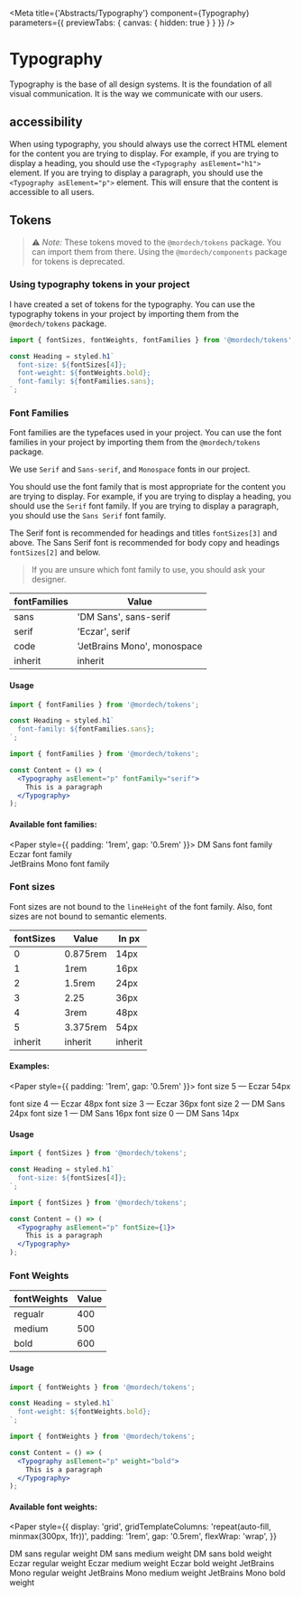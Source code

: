 

<Meta
  title={'Abstracts/Typography'}
  component={Typography}
  parameters={{ previewTabs: { canvas: { hidden: true } } }}
/>

# Typography

Typography is the base of all design systems.
It is the foundation of all visual communication. It is the way we communicate with our users.

## accessibility

When using typography,
you should always use the correct HTML element for the content you are trying to display.
For example, if you are trying to display a heading, you should use the `<Typography asElement="h1">` element.
If you are trying to display a paragraph, you should use the `<Typography asElement="p">` element. This will ensure that the content is accessible to all users.

## Tokens

> ⚠️ _Note:_ These tokens moved to the `@mordech/tokens` package. You can import them from there.
> Using the `@mordech/components` package for tokens is deprecated.

### Using typography tokens in your project

I have created a set of tokens for the typography.
You can use the typography tokens in your project by importing them from the `@mordech/tokens` package.

```jsx
import { fontSizes, fontWeights, fontFamilies } from '@mordech/tokens';

const Heading = styled.h1`
  font-size: ${fontSizes[4]};
  font-weight: ${fontWeights.bold};
  font-family: ${fontFamilies.sans};
`;
```

### Font Families

Font families are the typefaces used in your project.
You can use the font families in your project by importing them from the
`@mordech/tokens` package.

We use `Serif` and `Sans-serif`, and `Monospace` fonts in our project.

You should use the font family that is most appropriate for the content you are trying to display.
For example, if you are trying to display a heading, you should use the `Serif` font family.
If you are trying to display a paragraph, you should use the `Sans Serif` font family.

The Serif font is recommended for headings and titles `fontSizes[3]` and above.
The Sans Serif font is recommended for body copy and headings `fontSizes[2]` and below.

> If you are unsure which font family to use, you should ask your designer.

| fontFamilies | Value                       |
| ------------ | --------------------------- |
| sans         | 'DM Sans', sans-serif       |
| serif        | 'Eczar', serif              |
| code         | 'JetBrains Mono', monospace |
| inherit      | inherit                     |

#### Usage

```jsx
import { fontFamilies } from '@mordech/tokens';

const Heading = styled.h1`
  font-family: ${fontFamilies.sans};
`;
```

```jsx
import { fontFamilies } from '@mordech/tokens';

const Content = () => (
  <Typography asElement="p" fontFamily="serif">
    This is a paragraph
  </Typography>
);
```

#### Available font families:

<Paper style={{ padding: '1rem', gap: '0.5rem' }}>
  <Typography asElement="p" fontFamily="sans" size={2}>
    DM Sans font family
  </Typography>
  <br />
  <Typography asElement="p" fontFamily="serif" size={2}>
    Eczar font family
  </Typography>
  <br />
  <Typography asElement="p" fontFamily="code" size={2}>
    JetBrains Mono font family
  </Typography>
</Paper>

### Font sizes

Font sizes are not bound to the `lineHeight` of the font family.
Also, font sizes are not bound to semantic elements.

| fontSizes | Value    | In px   |
| --------- | -------- | ------- |
| 0         | 0.875rem | 14px    |
| 1         | 1rem     | 16px    |
| 2         | 1.5rem   | 24px    |
| 3         | 2.25     | 36px    |
| 4         | 3rem     | 48px    |
| 5         | 3.375rem | 54px    |
| inherit   | inherit  | inherit |

#### Examples:

<Paper style={{ padding: '1rem', gap: '0.5rem' }}>
<Typography asElement="p" size={5} lineHeight="125%" fontFamily="serif">
  font size 5 — Eczar 54px
</Typography>

<Typography asElement="p" size={4} lineHeight="125%" fontFamily="serif">
  font size 4 — Eczar 48px
</Typography>

<Typography asElement="p" size={3} lineHeight="150%" fontFamily="serif">
  font size 3 — Eczar 36px
</Typography>

<Typography asElement="p" size={2} lineHeight="150%" fontFamily="sans">
  font size 2 — DM Sans 24px
</Typography>

<Typography asElement="p" size={1} lineHeight="200%" fontFamily="sans">
  font size 1 — DM Sans 16px
</Typography>

<Typography asElement="p" size={0} lineHeight="200%" fontFamily="sans">
  font size 0 — DM Sans 14px
</Typography>
</Paper>

#### Usage

```jsx
import { fontSizes } from '@mordech/tokens';

const Heading = styled.h1`
  font-size: ${fontSizes[4]};
`;
```

```jsx
import { fontSizes } from '@mordech/tokens';

const Content = () => (
  <Typography asElement="p" fontSize={1}>
    This is a paragraph
  </Typography>
);
```

### Font Weights

| fontWeights | Value |
| ----------- | ----- |
| regualr     | 400   |
| medium      | 500   |
| bold        | 600   |

#### Usage

```jsx
import { fontWeights } from '@mordech/tokens';

const Heading = styled.h1`
  font-weight: ${fontWeights.bold};
`;
```

```jsx
import { fontWeights } from '@mordech/tokens';

const Content = () => (
  <Typography asElement="p" weight="bold">
    This is a paragraph
  </Typography>
);
```

#### Available font weights:

<Paper
  style={{
    display: 'grid',
    gridTemplateColumns: 'repeat(auto-fill, minmax(300px, 1fr))',
    padding: '1rem',
    gap: '0.5rem',
    flexWrap: 'wrap',
  }}
>
  <Typography weight="regular">DM sans regular weight</Typography>
  <Typography weight="medium">DM sans medium weight</Typography>
  <Typography weight="bold">DM sans bold weight</Typography>
  <Typography weight="regular" fontFamily="serif">
    Eczar regular weight
  </Typography>
  <Typography weight="medium" fontFamily="serif">
    Eczar medium weight
  </Typography>
  <Typography weight="bold" fontFamily="serif">
    Eczar bold weight
  </Typography>
  <Typography weight="regular" fontFamily="code">
    JetBrains Mono regular weight
  </Typography>
  <Typography weight="medium" fontFamily="code">
    JetBrains Mono medium weight
  </Typography>
  <Typography weight="bold" fontFamily="code">
    JetBrains Mono bold weight
  </Typography>
</Paper>
